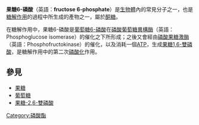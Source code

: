 {{Chembox
| ImageFile = beta-D-fructose-6-phosphate_wpmp.png
| ImageSize = 150px
| IUPACName = [(2R,3R,4S)-3,4,5-trihydroxy-5-<br>(hydroxymethyl)oxolan-2-yl]<br>methoxyphosphonic acid 
| OtherNames = β-D-fructose 6-phosphate, <br>fructose 6-phosphate
| Abbreviations = F6P
| Formula = C<sub>6</sub>H<sub>13</sub>O<sub>9</sub>P
| MolarMass = 262.1535
| CASNo = 643-13-0
| Density = 
| Solubility = 
| MeltingPt = 
| BoilingPt = 
| pKa = 
| pKb = 
| IsoelectricPt = 
| DeltaHf = 
| DeltaHc = 
| EINECS = 
| PubChem = 
| SMILES = O1C(CO)(O)C(O)C(O)C1COP<br>(O)(O)=O
| InChI =  
}}'''果糖6-磷酸'''（英語：'''fructose 6-phosphate'''）是[[生物體|生物體]]內的常見分子之一，也是[[糖解作用|糖解作用]]的過程中所生成的產物之一，屬於[[酮類|酮糖]]。

在糖解作用中，果糖6-磷酸是[[葡萄糖6-磷酸|葡萄糖6-磷酸]]在[[磷酸葡萄糖異構酶|磷酸葡萄糖異構酶]]（英語：Phosphoglucose isomerase）的催化之下所形成；之後又會經由[[磷酸果糖激酶|磷酸果糖激酶]]（英語：Phosphofructokinase）的催化，以及消耗一個[[三磷酸腺苷|ATP]]，生成[[果糖1,6-雙磷酸|果糖1,6-雙磷酸]]，是糖解作用中的第二次[[磷酸化|磷酸化]]作用。

==參見==
*[[果糖|果糖]]
*[[葡萄糖|葡萄糖]]
*[[果糖-2,6-雙磷酸|果糖-2,6-雙磷酸]]
{{糖酵解}}

[[Category:磷酸酯|Category:磷酸酯]]